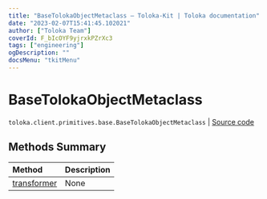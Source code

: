 ```yaml
---
title: "BaseTolokaObjectMetaclass — Toloka-Kit | Toloka documentation"
date: "2023-02-07T15:41:45.102021"
author: ["Toloka Team"]
coverId: F_bIcOYF9yjrxkPZrXc3
tags: ["engineering"]
ogDescription: ""
docsMenu: "tkitMenu"
---
```


# BaseTolokaObjectMetaclass
`toloka.client.primitives.base.BaseTolokaObjectMetaclass` | [Source code](https://github.com/Toloka/toloka-kit/blob/v1.1.3/src/client/primitives/base.py#L117)

## Methods Summary

| Method | Description |
| :------| :-----------|
[transformer](/docs/toloka-kit/reference/toloka.client.primitives.base.BaseTolokaObjectMetaclass.transformer)| None
